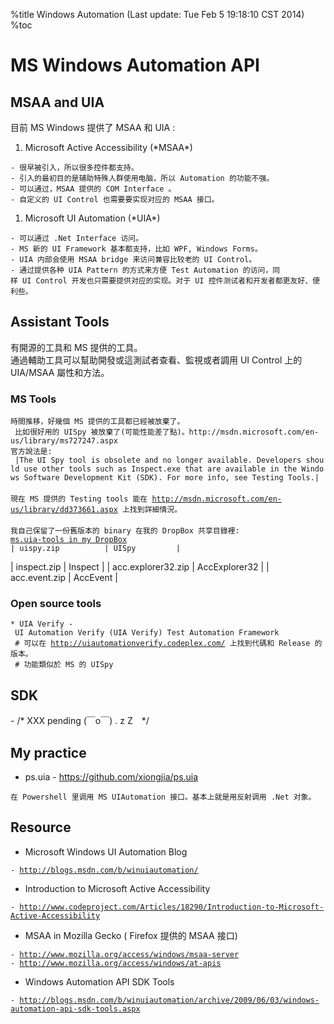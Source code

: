 %title Windows Automation (Last update: Tue Feb  5 19:18:10 CST 2014)
%toc

= MS Windows Automation API =
== MSAA and UIA ==
目前 MS Windows 提供了 MSAA 和 UIA :
# Microsoft Active Accessibility (*MSAA*)
 - 很早被引入，所以很多控件都支持。
 - 引入的最初目的是辅助特殊人群使用电脑，所以 Automation 的功能不强。
 - 可以通过，MSAA 提供的 COM Interface 。
 - 自定义的 UI Control 也需要要实现对应的 MSAA 接口。
# Microsoft UI Automation (*UIA*)
 - 可以通过 .Net Interface 访问。
 - MS 新的 UI Framework 基本都支持，比如 WPF, Windows Forms。
 - UIA 内部会使用 MSAA bridge 来访问兼容比较老的 UI Control。
 - 通过提供各种 UIA Pattern 的方式来方便 Test Automation 的访问，同样 UI Control 开发也只需要提供对应的实现。对于 UI 控件测试者和开发者都更友好、便利些。

==  Assistant Tools ==
有開源的工具和 MS 提供的工具。<br>
通過輔助工具可以幫助開發或這測試者查看、監視或者調用 UI Control 上的 UIA/MSAA 屬性和方法。

=== MS Tools ===
 時間推移，好幾個 MS 提供的工具都已經被放棄了。<br>
 比如很好用的 UISpy 被放棄了(可能性能差了點)。http://msdn.microsoft.com/en-us/library/ms727247.aspx 
 官方說法是: <br>
 |The UI Spy tool is obsolete and no longer available. Developers should use other tools such as Inspect.exe that are available in the Windows Software Development Kit (SDK). For more info, see Testing Tools.|
 
 現在 MS 提供的 Testing tools 能在 http://msdn.microsoft.com/en-us/library/dd373661.aspx 上找到詳細情況。<br>

 我自己保留了一份舊版本的 binary 在我的 DropBox 共享目錄裡:  
 [[https://www.dropbox.com/sh/8tpu53m88cskvmp/Zn1gWNfZ1C/dev-tools/ms.uia|ms.uia-tools in my DropBox]] <br>
| uispy.zip          | UISpy         |
| inspect.zip        | Inspect       |
| acc.explorer32.zip | AccExplorer32 |
| acc.event.zip      | AccEvent      |

=== Open source tools ===
 * UIA Verify - UI Automation Verify (UIA Verify) Test Automation Framework 
  # 可以在 http://uiautomationverify.codeplex.com/ 上找到代碼和 Release 的版本。
  # 功能類似於 MS 的 UISpy

== SDK ==
- /* XXX pending  (￣o￣) . z Z　*/

== My practice ==
* ps.uia - https://github.com/xiongjia/ps.uia <br>
 在 Powershell 里调用 MS UIAutomation 接口。基本上就是用反射调用 .Net 对象。

== Resource ==
* Microsoft Windows UI Automation Blog
 - http://blogs.msdn.com/b/winuiautomation/
* Introduction to Microsoft Active Accessibility
 - http://www.codeproject.com/Articles/18290/Introduction-to-Microsoft-Active-Accessibility
* MSAA in Mozilla  Gecko  ( Firefox 提供的 MSAA 接口)
 - http://www.mozilla.org/access/windows/msaa-server 
 - http://www.mozilla.org/access/windows/at-apis 
* Windows Automation API SDK Tools 
 - http://blogs.msdn.com/b/winuiautomation/archive/2009/06/03/windows-automation-api-sdk-tools.aspx
 
